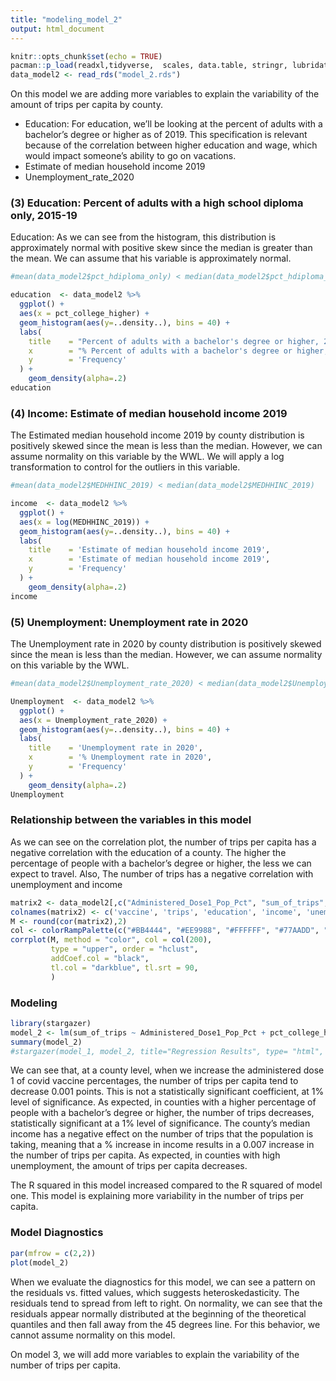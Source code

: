 ```yaml
---
title: "modeling_model_2"
output: html_document
---
```


```r
knitr::opts_chunk$set(echo = TRUE)
pacman::p_load(readxl,tidyverse,  scales, data.table, stringr, lubridate, zoo, odbc, parsedate, DBI,httr,readxl, sandwich, lmtest, stargazer, corrplot)
data_model2 <- read_rds("model_2.rds")
```

On this model we are adding more variables to explain the variability of the amount of trips per capita by county. 

  - Education: For education, we'll be looking at the percent of adults with a bachelor's degree or higher as of 2019. This specification is relevant because of the correlation between higher education and wage, which would impact someone's ability to go on vacations. 
  - Estimate of median household income 2019
  - Unemployment_rate_2020

### (3) Education: Percent of adults with a high school diploma only, 2015-19

Education: As we can see from the histogram, this distribution is approximately normal with positive skew since the median is greater than the mean. We can assume that his variable is approximately normal.

```r
#mean(data_model2$pct_hdiploma_only) < median(data_model2$pct_hdiploma_only)

education  <- data_model2 %>% 
  ggplot() +
  aes(x = pct_college_higher) + 
  geom_histogram(aes(y=..density..), bins = 40) +
  labs(
    title    = "Percent of adults with a bachelor's degree or higher, 2015-19", 
    x        = "% Percent of adults with a bachelor's degree or higher, 2015-19", 
    y        = 'Frequency'
  ) +
    geom_density(alpha=.2)  
education
```

### (4) Income: Estimate of median household income 2019 

The Estimated median household income 2019 by county distribution is positively skewed since the mean is less than the median. However, we can assume normality on this variable by the WWL. We will apply a log transformation to control for the outliers in this variable.


```r
#mean(data_model2$MEDHHINC_2019) < median(data_model2$MEDHHINC_2019)

income  <- data_model2 %>% 
  ggplot() +
  aes(x = log(MEDHHINC_2019)) + 
  geom_histogram(aes(y=..density..), bins = 40) +
  labs(
    title    = 'Estimate of median household income 2019', 
    x        = 'Estimate of median household income 2019', 
    y        = 'Frequency'
  ) +
    geom_density(alpha=.2)  
income
```
### (5) Unemployment: Unemployment rate in 2020

The Unemployment rate in 2020 by county distribution is positively skewed since the mean is less than the median. However, we can assume normality on this variable by the WWL. 

```r
#mean(data_model2$Unemployment_rate_2020) < median(data_model2$Unemployment_rate_2020)

Unemployment  <- data_model2 %>% 
  ggplot() +
  aes(x = Unemployment_rate_2020) + 
  geom_histogram(aes(y=..density..), bins = 40) +
  labs(
    title    = 'Unemployment rate in 2020', 
    x        = '% Unemployment rate in 2020', 
    y        = 'Frequency'
  ) +
    geom_density(alpha=.2)  
Unemployment
```


### Relationship between the variables in this model

As we can see on the correlation plot, the number of trips per capita has a negative correlation with the education of a county. The higher the percentage of people with a bachelor's degree or higher, the less we can expect to travel. Also, The number of trips has a negative correlation with unemployment and income

```r
matrix2 <- data_model2[,c("Administered_Dose1_Pop_Pct", "sum_of_trips", "pct_college_higher", "MEDHHINC_2019", "Unemployment_rate_2020")]
colnames(matrix2) <- c('vaccine', 'trips', 'education', 'income', 'unemployment')
M <- round(cor(matrix2),2)
col <- colorRampPalette(c("#BB4444", "#EE9988", "#FFFFFF", "#77AADD", "#4477AA"))
corrplot(M, method = "color", col = col(200),  
         type = "upper", order = "hclust", 
         addCoef.col = "black", 
         tl.col = "darkblue", tl.srt = 90,
         )
```


### Modeling
```r
library(stargazer)
model_2 <- lm(sum_of_trips ~ Administered_Dose1_Pop_Pct + pct_college_higher + log(MEDHHINC_2019) + Unemployment_rate_2020, data_model2)
summary(model_2)
#stargazer(model_1, model_2, title="Regression Results", type= "html", out="model.txt")
```
We can see that, at a county level, when we increase the administered dose 1 of covid vaccine percentages, the number of trips per capita tend to decrease 0.001 points. This is not a statistically significant coefficient, at 1% level of significance. As expected, in counties with a higher percentage of people with a bachelor's degree or higher, the number of trips decreases, statistically significant at a 1% level of significance. The county's median income has a negative effect on the number of trips that the population is taking, meaning that a % increase in income results in a 0.007 increase in the number of trips per capita. As expected, in counties with high unemployment, the amount of trips per capita decreases. 

The R squared in this model increased compared to the R squared of model one. This model is explaining more variability in the number of trips per capita. 

### Model Diagnostics###
```r
par(mfrow = c(2,2))
plot(model_2)
```

When we evaluate the diagnostics for this model, we can see a pattern on the residuals vs. fitted values, which suggests heteroskedasticity. The residuals tend to spread from left to right. On normality, we can see that the residuals appear normally distributed at the beginning of the theoretical quantiles and then fall away from the 45 degrees line. For this behavior, we cannot assume normality on this model. 

On model 3, we will add more variables to explain the variability of the number of trips per capita.






